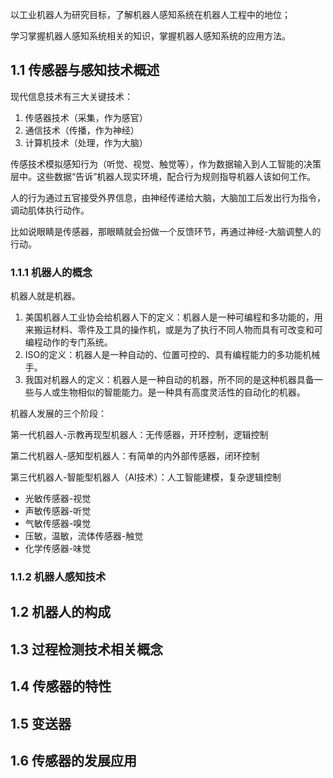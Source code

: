 
<WordCount>

以工业机器人为研究目标，了解机器人感知系统在机器人工程中的地位；

学习掌握机器人感知系统相关的知识，掌握机器人感知系统的应用方法。

## 1.1 传感器与感知技术概述

现代信息技术有三大关键技术：

1. 传感器技术（采集，作为感官）
2. 通信技术（传播，作为神经）
3. 计算机技术（处理，作为大脑）

传感技术模拟感知行为（听觉、视觉、触觉等），作为数据输入到人工智能的决策层中。这些数据“告诉”机器人现实环境，配合行为规则指导机器人该如何工作。

人的行为通过五官接受外界信息，由神经传递给大脑，大脑加工后发出行为指令，调动肌体执行动作。

比如说眼睛是传感器，那眼睛就会扮做一个反馈环节，再通过神经-大脑调整人的行动。

### 1.1.1 机器人的概念

机器人就是机器。

1. 美国机器人工业协会给机器人下的定义：机器人是一种可编程和多功能的，用来搬运材料、零件及工具的操作机，或是为了执行不同人物而具有可改变和可编程动作的专门系统。
2. ISO的定义：机器人是一种自动的、位置可控的、具有编程能力的多功能机械手。
3. 我国对机器人的定义：机器人是一种自动的机器，所不同的是这种机器具备一些与人或生物相似的智能能力。是一种具有高度灵活性的自动化的机器。

机器人发展的三个阶段：

第一代机器人-示教再现型机器人：无传感器，开环控制，逻辑控制

第二代机器人-感知型机器人：有简单的内外部传感器，闭环控制

第三代机器人-智能型机器人（AI技术）：人工智能建模，复杂逻辑控制

- 光敏传感器-视觉
- 声敏传感器-听觉
- 气敏传感器-嗅觉
- 压敏，温敏，流体传感器-触觉
- 化学传感器-味觉

### 1.1.2 机器人感知技术



## 1.2 机器人的构成

## 1.3 过程检测技术相关概念

## 1.4 传感器的特性

## 1.5 变送器

## 1.6 传感器的发展应用

</WordCount>